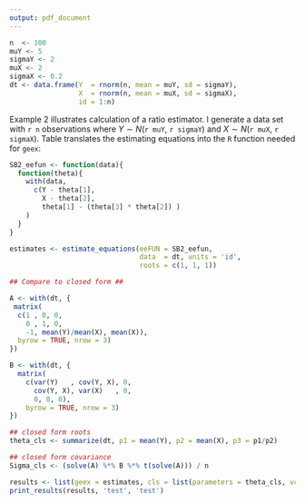```yaml
---
output: pdf_document
---
```



```r
n  <- 100
muY <- 5
sigmaY <- 2
muX <- 2
sigmaX <- 0.2
dt <- data.frame(Y  = rnorm(n, mean = muY, sd = sigmaY), 
                 X  = rnorm(n, mean = muX, sd = sigmaX),
                 id = 1:n)
```

Example 2 illustrates calculation of a ratio estimator. I generate a data set with `r n` observations where $Y \sim N$(`r muY`, `r sigmaY`) and $X \sim N$(`r muX`, `r sigmaX`). Table \ref{ex2} translates the estimating equations into the `R` function needed for `geex`:


\begin{table}[ht]
\centering
\label{ex2}
\caption{Translating math to code}
\begin{tabular}{cc}
$\psi(Y_i, \theta) = 
\begin{pmatrix}
Y_i - \theta_1 \\
X_i - \theta_2 \\
\theta_1 - \theta_3\theta_2
\end{pmatrix}$ &
\begin{minipage}{3in}
\begin{verbatim}
SB2_eefun <- function(data){
  function(theta){
    with(data,
      c(Y - theta[1],
        X - theta[2],
        theta[1] - (theta[3] * theta[2]) )
    )
  }
}
\end{verbatim}
\end{minipage}
\end{tabular}
\end{table}

```r
SB2_eefun <- function(data){
  function(theta){
    with(data,
      c(Y - theta[1],
        X - theta[2],
        theta[1] - (theta[3] * theta[2]) )
    )
  }
}
```

```r
estimates <- estimate_equations(eeFUN = SB2_eefun, 
                                data  = dt, units = 'id', 
                                roots = c(1, 1, 1))
```

```r
## Compare to closed form ##

A <- with(dt, {
 matrix(
  c(1 , 0, 0,
    0 , 1, 0,
    -1, mean(Y)/mean(X), mean(X)),
  byrow = TRUE, nrow = 3)
})

B <- with(dt, {
  matrix(
    c(var(Y)   , cov(Y, X), 0,
      cov(Y, X), var(X)   , 0,
      0, 0, 0),
    byrow = TRUE, nrow = 3)
})

## closed form roots
theta_cls <- summarize(dt, p1 = mean(Y), p2 = mean(X), p3 = p1/p2)

## closed form covariance
Sigma_cls <- (solve(A) %*% B %*% t(solve(A))) / n
```

```r
results <- list(geex = estimates, cls = list(parameters = theta_cls, vcov = Sigma_cls))
print_results(results, 'test', 'test')
```
